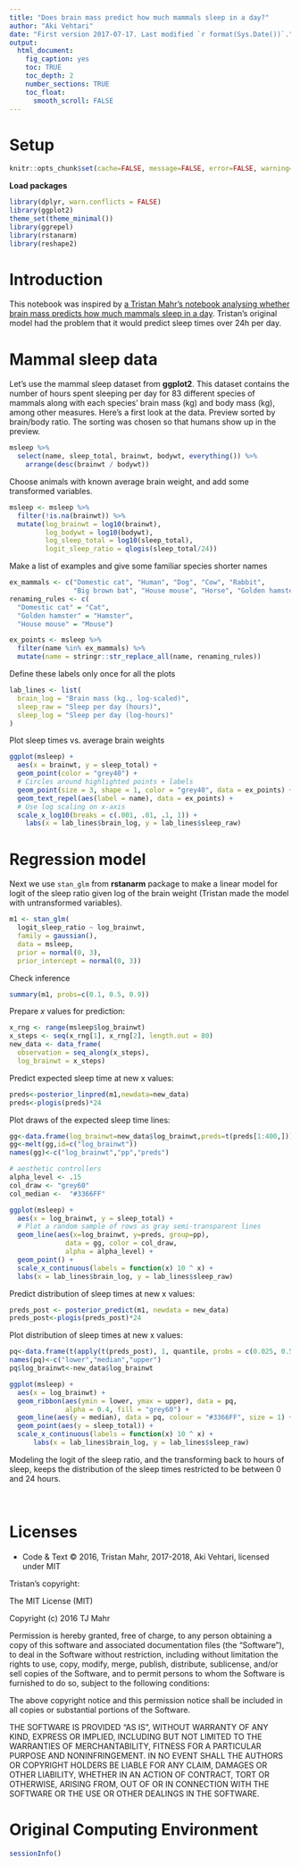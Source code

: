 ```yaml
---
title: "Does brain mass predict how much mammals sleep in a day?"
author: "Aki Vehtari"
date: "First version 2017-07-17. Last modified `r format(Sys.Date())`."
output:
  html_document:
    fig_caption: yes
    toc: TRUE
    toc_depth: 2
    number_sections: TRUE
    toc_float:
      smooth_scroll: FALSE
---
```


# Setup  {.unnumbered}

```r
knitr::opts_chunk$set(cache=FALSE, message=FALSE, error=FALSE, warning=FALSE, comment=NA, out.width='95%')
```

**Load packages**
```r
library(dplyr, warn.conflicts = FALSE)
library(ggplot2)
theme_set(theme_minimal())
library(ggrepel)
library(rstanarm)
library(reshape2)
```

# Introduction

This notebook was inspired by
[a Tristan Mahr's notebook analysing whether brain mass predicts how much mammals sleep in a day](https://tjmahr.github.io/visualizing-uncertainty-rstanarm/).
Tristan's original model had the problem that it would predict sleep
times over 24h per day.

# Mammal sleep data

Let’s use the mammal sleep dataset from __ggplot2__. This dataset contains
the number of hours spent sleeping per day for 83 different species of
mammals along with each species’ brain mass (kg) and body mass (kg),
among other measures. Here’s a first look at the data.  Preview sorted
by brain/body ratio. The sorting was chosen so that humans show up in
the preview.
```r
msleep %>% 
  select(name, sleep_total, brainwt, bodywt, everything()) %>% 
    arrange(desc(brainwt / bodywt))
```

Choose animals with known average brain weight, and add some transformed variables.
```r
msleep <- msleep %>% 
  filter(!is.na(brainwt)) %>% 
  mutate(log_brainwt = log10(brainwt), 
         log_bodywt = log10(bodywt), 
         log_sleep_total = log10(sleep_total),
         logit_sleep_ratio = qlogis(sleep_total/24))
```

Make a list of examples and give some familiar species shorter names
```r
ex_mammals <- c("Domestic cat", "Human", "Dog", "Cow", "Rabbit",
                "Big brown bat", "House mouse", "Horse", "Golden hamster")
renaming_rules <- c(
  "Domestic cat" = "Cat", 
  "Golden hamster" = "Hamster", 
  "House mouse" = "Mouse")

ex_points <- msleep %>% 
  filter(name %in% ex_mammals) %>% 
  mutate(name = stringr::str_replace_all(name, renaming_rules))
```

Define these labels only once for all the plots
```r
lab_lines <- list(
  brain_log = "Brain mass (kg., log-scaled)", 
  sleep_raw = "Sleep per day (hours)",
  sleep_log = "Sleep per day (log-hours)"
)
```

Plot sleep times vs. average brain weights
```r
ggplot(msleep) + 
  aes(x = brainwt, y = sleep_total) + 
  geom_point(color = "grey40") +
  # Circles around highlighted points + labels
  geom_point(size = 3, shape = 1, color = "grey40", data = ex_points) +
  geom_text_repel(aes(label = name), data = ex_points) + 
  # Use log scaling on x-axis
  scale_x_log10(breaks = c(.001, .01, .1, 1)) + 
    labs(x = lab_lines$brain_log, y = lab_lines$sleep_raw)
```

# Regression model

Next we use `stan_glm` from __rstanarm__ package to make a linear
model for logit of the sleep ratio given log of the brain weight
(Tristan made the model with untransformed variables).
```r
m1 <- stan_glm(
  logit_sleep_ratio ~ log_brainwt, 
  family = gaussian(), 
  data = msleep, 
  prior = normal(0, 3),
  prior_intercept = normal(0, 3))
```

Check inference
```r
summary(m1, probs=c(0.1, 0.5, 0.9))
```
Prepare $x$ values for prediction:
```r
x_rng <- range(msleep$log_brainwt) 
x_steps <- seq(x_rng[1], x_rng[2], length.out = 80)
new_data <- data_frame(
  observation = seq_along(x_steps), 
  log_brainwt = x_steps)
```

Predict expected sleep time at new x values:
```r
preds<-posterior_linpred(m1,newdata=new_data)
preds<-plogis(preds)*24
```

Plot draws of the expected sleep time lines:
```r
gg<-data.frame(log_brainwt=new_data$log_brainwt,preds=t(preds[1:400,]))
gg<-melt(gg,id=c("log_brainwt"))
names(gg)<-c("log_brainwt","pp","preds")

# aesthetic controllers
alpha_level <- .15
col_draw <- "grey60"
col_median <-  "#3366FF"

ggplot(msleep) + 
  aes(x = log_brainwt, y = sleep_total) + 
  # Plot a random sample of rows as gray semi-transparent lines
  geom_line(aes(x=log_brainwt, y=preds, group=pp), 
              data = gg, color = col_draw, 
              alpha = alpha_level) + 
  geom_point() + 
  scale_x_continuous(labels = function(x) 10 ^ x) +
  labs(x = lab_lines$brain_log, y = lab_lines$sleep_raw)
```

Predict distribution of sleep times at new x values:
```r
preds_post <- posterior_predict(m1, newdata = new_data)
preds_post<-plogis(preds_post)*24
```

Plot distribution of sleep times at new x values:
```r
pq<-data.frame(t(apply(t(preds_post), 1, quantile, probs = c(0.025, 0.5, 0.995), na.rm = TRUE)))
names(pq)<-c("lower","median","upper")
pq$log_brainwt<-new_data$log_brainwt

ggplot(msleep) + 
  aes(x = log_brainwt) + 
  geom_ribbon(aes(ymin = lower, ymax = upper), data = pq, 
              alpha = 0.4, fill = "grey60") + 
  geom_line(aes(y = median), data = pq, colour = "#3366FF", size = 1) + 
  geom_point(aes(y = sleep_total)) + 
  scale_x_continuous(labels = function(x) 10 ^ x) +
      labs(x = lab_lines$brain_log, y = lab_lines$sleep_raw)
```

Modeling the logit of the sleep ratio, and the transforming back to hours of sleep, 
keeps the distribution of the sleep times restricted to be between 0 and 24 hours.


<br />

# Licenses {.unnumbered}

* Code & Text &copy; 2016, Tristan Mahr, 2017-2018, Aki Vehtari, licensed under MIT

Tristan's copyright: 

The MIT License (MIT)

Copyright (c) 2016 TJ Mahr

Permission is hereby granted, free of charge, to any person obtaining a copy
of this software and associated documentation files (the "Software"), to deal
in the Software without restriction, including without limitation the rights
to use, copy, modify, merge, publish, distribute, sublicense, and/or sell
copies of the Software, and to permit persons to whom the Software is
furnished to do so, subject to the following conditions:

The above copyright notice and this permission notice shall be included in all
copies or substantial portions of the Software.

THE SOFTWARE IS PROVIDED "AS IS", WITHOUT WARRANTY OF ANY KIND, EXPRESS OR
IMPLIED, INCLUDING BUT NOT LIMITED TO THE WARRANTIES OF MERCHANTABILITY,
FITNESS FOR A PARTICULAR PURPOSE AND NONINFRINGEMENT. IN NO EVENT SHALL THE
AUTHORS OR COPYRIGHT HOLDERS BE LIABLE FOR ANY CLAIM, DAMAGES OR OTHER
LIABILITY, WHETHER IN AN ACTION OF CONTRACT, TORT OR OTHERWISE, ARISING FROM,
OUT OF OR IN CONNECTION WITH THE SOFTWARE OR THE USE OR OTHER DEALINGS IN THE
SOFTWARE.

# Original Computing Environment {.unnumbered}

```r
sessionInfo()
```

<br />
